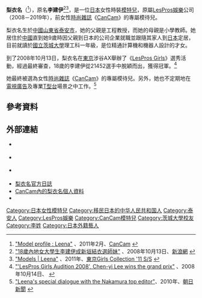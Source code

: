{{Infobox model
| name          = 梨衣名
| image         = 
| image_size    = 
| caption       = 
| alt           = 
| birth_name    = 李建伊
| birth_date    = {{birth date and age|1990|3|14}}
| birth_place   = {{PRC}}[[山東省|山東省]][[泰安市|泰安市]]
| death_date    = 
| death_place   = 
| other_names   = 
| occupation    = 時裝[[模特兒|模特兒]]
| ethnicity     = 漢族
| height        = {{convert|1.70|m|ft|0|abbr=on}}<ref>[http://www.asahi.com/special/kajin/TKY201006220261.html "Glamour of 'Made in China' – part 14 : Leena"] {{Wayback|url=http://www.asahi.com/special/kajin/TKY201006220261.html |date=20121118021343 }}、2010年6月22日、[[朝日新聞|朝日新聞]] {{Ja icon}}</ref>
| weight        = 不詳
| measurements  = 84-59-86
}}
'''梨衣名'''（{{lang-en|Leena}}<ref>[http://cancam.tv/profile/leena.html "Model profile : Leena"] {{webarchive|url=https://web.archive.org/web/20111128021923/http://cancam.tv/profile/leena.html |date=2011-11-28 }}、2011年2月、[[CanCam|CanCam]] {{Ja icon}}</ref>），原名'''李建伊'''<ref>[http://news.sina.com/sinacn/504-104-103-107/2008-10-13/2339609072.html "18歲內地女大學生李建伊成新垣結衣選師妹"] {{Wayback|url=http://news.sina.com/sinacn/504-104-103-107/2008-10-13/2339609072.html |date=20110901190724 }}、2008年10月13日、[[新浪網|新浪網]] {{zh icon}}</ref>{{BD|1990年|3月14日|catIdx=Leena}}<ref>[http://tgc.st/11SS/model/_ra/leena/ "Models | Leena"] {{webarchive|url=https://web.archive.org/web/20120522052027/http://tgc.st/11SS/model/_ra/leena/ |date=2012-05-22 }}、2011年、[[東京Girls_Collection|東京Girls Collection '11 S/S]] {{Ja icon}}</ref>，是一位[[日本|日本]]女性時裝[[模特兒|模特兒]]，原屬[[LesPros娛樂|LesPros娛樂]]公司（2008－2019年），前女性[[時尚|時尚]][[雜誌|雜誌]]《[[CanCam|CanCam]]》的專屬模待兒。

梨衣名生於[[中國|中國]][[山東省|山東省]][[泰安市|泰安市]]，她的父親是工程教授，而她的母親是小學教師。她居住於[[中國|中國]]直到她9歲時因父親到日本的公司企業就職並跟隨其家人到[[日本|日本]]定居，目前就讀於[[茨城大學|國立茨城大學]]理工科一年級，是位精通計算機和機器人設計的才女。

到了2008年10月13日，梨衣名在[[東京|東京]]涉谷AX舉辦了《[[LesPros娛樂#LesPros_Girls|LesPros Girls]]》選秀活動，經過最終審查，18歲的李建伊從21452選手中脫穎而出，獲得冠軍。<ref>[http://news.mynavi.jp/news/2008/10/14/009/index.html "'LesPros Girls Audition 2008', Chen-yi Lee wins the grand prix"] {{Wayback|url=http://news.mynavi.jp/news/2008/10/14/009/index.html |date=20120203110559 }}、2008年10月14日、{{link-ja|Mynavi News|マイナビ}} {{Ja icon}}</ref>

她最終被選為女性[[時尚|時尚]][[雜誌|雜誌]]《[[CanCam|CanCam]]》的專屬模待兒。另外，她也不定期地在[[電視廣告|電視廣告]]及專業[[T型台|T型台]]場景之中工作。<ref>[https://web.archive.org/web/20100530062845/http://www.asahi.com/ad/clients/daigakuryoku-kansai/interview/int03.html "Leena's special dialogue with the Nakamura top editor"]、2010年、[[朝日新聞|朝日新聞]] {{Ja icon}}</ref>

==參考資料==
{{reflist}}

==外部連結==
*{{Twitter|leena31415926}} {{Ja icon}}
*{{Instagram|leena3.1415926}} {{Ja icon}}
*{{weibo|3764810590}} {{zh icon}}
*[https://ameblo.jp/lp-leena/ 梨衣名官方日誌] {{Wayback|url=https://ameblo.jp/lp-leena/ |date=20190402040126 }} {{Ja icon}}
*[https://web.archive.org/web/20111128021923/http://cancam.tv/profile/leena.html CanCam內的梨衣名個人資料] {{Ja icon}}
*{{youtube|p_OtwdQHz-E|{{lang|ja|【#6 梨衣名】レプロ次世代スターオーディション2013}}}}

{{DEFAULTSORT:Leena}}
[[Category:日本女性模特兒|Category:日本女性模特兒]]
[[Category:移民日本的中华人民共和国人|Category:移民日本的中华人民共和国人]]
[[Category:泰安人|Category:泰安人]]
[[Category:LesPros娛樂|Category:LesPros娛樂]]
[[Category:CanCam模特兒|Category:CanCam模特兒]]
[[Category:茨城大學校友|Category:茨城大學校友]]
[[Category:李姓|Category:李姓]]
[[Category:日本外籍藝人|Category:日本外籍藝人]]